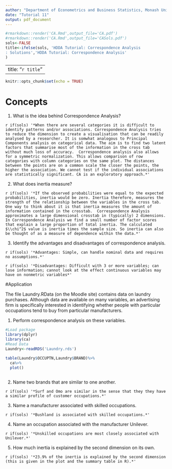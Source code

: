 ```yaml
---
author: "Department of Econometrics and Business Statistics, Monash University"
date: "Tutorial 11"
output: pdf_document
---
```


```r
#rmarkdown::render('CA.Rmd',output_file='CA.pdf')
#rmarkdown::render('CA.Rmd',output_file='CASols.pdf')
sols<-FALSE
title<-ifelse(sols, 'HDDA Tutorial: Correspondence Analysis
: Solutions','HDDA Tutorial: Correspondence Analysis'
)
```

---
title: "`r title`"
---

```r
knitr::opts_chunk$set(echo = TRUE)
```

# Concepts

1. What is the idea behind Correspondence Analysis?

`r if(sols) '*When there are several categories it is difficult to identify patterns and/or associations. Correspondence Analysis tries to reduce the dimension to create a visualisation that can be readily analysed by a researcher. It is somwhat analogous to Principal Components analysis on categorical data. The aim is to find two latent factors that summarise most of the information in the cross tab without much loss of accuracy.  Correspondence analysis also allows for a symmetric normalization. This allows comparison of row categories with column categories on the same plot. The distances between the points are on a common scale the closer the points, the higher the association. We cannot test if the individual associations are statistically significant. CA is an exploratory approach.*'`

2. What does inertia measure?

`r if(sols) '*If the observed probabilities were equal to the expected probabilities, inertia would be zero. Inertia therefore, measures the strength of the relationship between the variables in the cross tab. One way to think about it is that inertia measures the amount of information contained in the crosstab.  Correspondence Analysis approximates a large dimensional crosstab in (typically) 2 dimensions. In Correspondence Analysis we find a small number of factor scores that explain a large proportion of total inertia. The calculated $\\chi^2$ value is inertia times the sample size. So inertia can also be thought of as a measure of dependence within the data.*'`

3. Identify the advantages and disadvantages of correspondence analysis.

`r if(sols) '*Advantages: Simple, can handle nominal data and requires no assumptions.*'`

`r if(sols) '*Disadvantages: Difficult with 3 or more variables; can lose information; cannot look at the effect continuous variables may have on nonmetric variables*'`

#Application

The file Laundry.RData (on the Moodle site) contains data on laundry purchases. Although data are available on many variables, an advertising firm is specifically interested in identifying whether people with particular occupations tend to buy from particular manufacturers.

1. Perform correspondence analysis on these variables.

```r
#Load package
library(dplyr)
library(ca)
#Read Data
Laundry<-readRDS('Laundry.rds')

table(Laundry$OCCUPTN,Laundry$BRAND)%>%
  ca%>%
  plot()
  
```

2. Name two brands that are similar to one another.

`r if(sols) '*Surf and Omo are similar in the sense that they they have a similar profile of customer occupations.*'`

3. Name a manufacturer associated with skilled occupations.

`r if(sols) '*Bushland is associated with skilled occupations.*'`

4. Name an occupation associated with the manufacturer Unilever.

`r if(sols) '*Unskilled occupations are most closely associated with Unilever.*'`

5. How much inertia is explained by the second dimension on its own.

`r if(sols) '*23.9% of the inertia is explained by the second dimension (this is given in the plot and the summary table in R).*'`